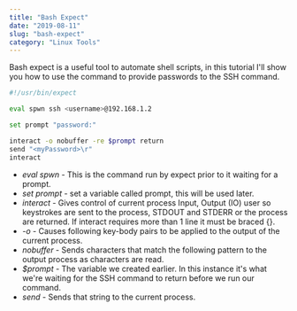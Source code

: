 ```yaml
---
title: "Bash Expect"
date: "2019-08-11"
slug: "bash-expect"
category: "Linux Tools"
---
```


Bash expect is a useful tool to automate shell scripts, in this tutorial I'll show you how to use the command to provide passwords to the SSH command.

```bash
#!/usr/bin/expect

eval spwn ssh <username>@192.168.1.2

set prompt "password:"

interact -o nobuffer -re $prompt return
send "<myPassword>\r"
interact
```

* *eval spwn* - This is the command run by expect prior to it waiting for a prompt.
* *set prompt* - set a variable called prompt, this will be used later.
* *interact* - Gives control of current process Input, Output (IO) user so keystrokes are sent to the process, STDOUT and STDERR or the process are returned. If interact requires more than 1 line it must be braced {}.
* *-o* - Causes following key-body pairs to be applied to the output of the current process.
* *nobuffer* - Sends characters that match the following pattern to the output process as characters are read.
* *$prompt* - The variable we created earlier. In this instance it's what we're waiting for the SSH command to return before we run our command.
* *send* - Sends that string to the current process.